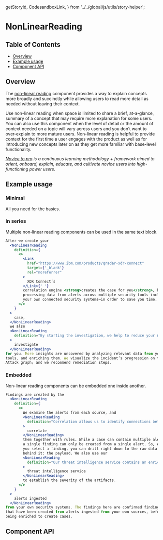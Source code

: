   getStoryId,
  CodesandboxLink,
} from '../../global/js/utils/story-helper';

# NonLinearReading

## Table of Contents

- [Overview](#overview)
- [Example usage](#example-usage)
- [Component API](#component-api)

## Overview

The
[non-linear reading](https://pages.github.ibm.com/cdai-design/pal/novice-to-pro/components/nonlinear-reading/usage/)
component provides a way to explain concepts more broadly and succinctly while
allowing users to read more detail as needed without leaving their context.

Use non-linear reading when space is limited to share a brief, at-a-glance,
summary of a concept that may require more explanation for some users. You can
also use this component when the level of detail or the amount of context needed
on a topic will vary across users and you don’t want to over-explain to more
mature users. Non-linear reading is helpful to provide context for the first
time a user engages with the product as well as for introducing new concepts
later on as they get more familiar with base-level functionality.

_[Novice to pro](https://pages.github.ibm.com/security/security-design/teams-across-security/novice-to-pro/overview/)
is a continuous learning methodology + framework aimed to orient, onboard,
explain, educate, and cultivate novice users into high-functioning power users._

## Example usage

### Minimal

All you need for the basics.

<Canvas>
  <Story id={getStoryId(NonLinearReading.displayName, 'single-level')} />
</Canvas>

### In series

Multiple non-linear reading components can be used in the same text block.

<Canvas>
  <Story id={getStoryId(NonLinearReading.displayName, 'multiple-level')} />
</Canvas>

```jsx
After we create your
  <NonLinearReading
    definition={
      <>
        <Link
          href="https://www.ibm.com/products/qradar-xdr-connect"
          target={'_blank'}
          rel="noreferrer"
        >
          XDR Connect’s
        </Link>{' '}
        correlation engine <strong>creates the case for you</strong>, by
        processing data from alerts across multiple security tools—including
        your own connected security systems—in order to save you time.
      </>
    }
  >
    case,
  </NonLinearReading>
  we also
  <NonLinearReading
    definition="By starting the investigation, we help to reduce your manual workload. We gather all available evidence for you to review; use Watson Cybersecurity to scrape the web for additional, previously unknown threat intelligence; and start taking note of anything that happened before and after the incident, to get a more detailed view."
  >
    investigate
  </NonLinearReading>
for you. More insights are uncovered by analyzing relevant data from your
tools, and enriching them. We visualize the incident’s progression on the
Attack graph; and we recommend remediation steps.
```

### Embedded

Non-linear reading components can be embedded one inside another.

<Canvas>
  <Story id={getStoryId(NonLinearReading.displayName, 'embedded')} />
</Canvas>

```jsx
Findings are created by the
  <NonLinearReading
    definition={
      <>
        We examine the alerts from each source, and
        <NonLinearReading
          definition="Correlation allows us to identify connections between common observables, tactics, and techniques, and to remove any duplicate data, thereby streamlining the investigation for you."
        >
          correlate
        </NonLinearReading>
        them together with rules. While a case can contain multiple alerts,
        a single finding can only be created from a single alert. So, when
        you select a finding, you can drill right down to the raw data
        behind it: the payload. We also use our
        <NonLinearReading
          definition="Our threat intelligence service contains an enrichment capability. During the enrichment process, we add context that is used to establish the severity of artifacts associated with a finding. This is what determines the severity of the finding itself. Bear in mind that each case can have multiple findings, and every finding will have its own severity."
        >
          threat intelligence service
        </NonLinearReading>
        to establish the severity of the artifacts.
      </>
    }
  >
    alerts ingested
  </NonLinearReading>
from your own security systems. The findings here are confirmed findings
that have been created from alerts ingested from your own sources, before
being enriched to create cases.
```

<!-- ## Code sample -->

<!-- <CodesandboxLink exampleDirectory="NonLinearReading" /> -->

## Component API

<ArgsTable />
